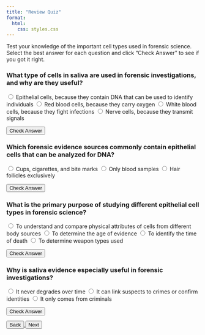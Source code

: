 ```yaml
---
title: "Review Quiz"
format:
  html:
    css: styles.css
---
```


Test your knowledge of the important cell types used in forensic science. Select the best answer for each question and click "Check Answer" to see if you got it right.

<div class="lesson-card">
  <h3>What type of cells in saliva are used in forensic investigations, and why are they useful?</h3>
<div class="question-options">
  <label><input type="radio" name="q1" value="1"> Epithelial cells, because they contain DNA that can be used to identify individuals</label>
  <label><input type="radio" name="q1" value="2"> Red blood cells, because they carry oxygen</label>
  <label><input type="radio" name="q1" value="3"> White blood cells, because they fight infections</label>
  <label><input type="radio" name="q1" value="4"> Nerve cells, because they transmit signals</label>
</div>
  <button class="btn check-btn" onclick="checkAnswer(1)">Check Answer</button>
  <div id="result-1" class="result-message"></div>
</div>

<div class="lesson-card">
  <h3>Which forensic evidence sources commonly contain epithelial cells that can be analyzed for DNA?</h3>
<div class="question-options">
  <label><input type="radio" name="q2" value="1"> Cups, cigarettes, and bite marks</label>
  <label><input type="radio" name="q2" value="2"> Only blood samples</label>
  <label><input type="radio" name="q2" value="3"> Hair follicles exclusively</label>
</div>
  <button class="btn check-btn" onclick="checkAnswer(2)">Check Answer</button>
  <div id="result-2" class="result-message"></div>
</div>

<div class="lesson-card">
  <h3>What is the primary purpose of studying different epithelial cell types in forensic science?</h3>
<div class="question-options">
  <label><input type="radio" name="q3" value="1"> To understand and compare physical attributes of cells from different body sources</label>
  <label><input type="radio" name="q3" value="2"> To determine the age of evidence</label>
  <label><input type="radio" name="q3" value="3"> To identify the time of death</label>
  <label><input type="radio" name="q3" value="4"> To determine weapon types used</label>
</div>
  <button class="btn check-btn" onclick="checkAnswer(3)">Check Answer</button>
  <div id="result-3" class="result-message"></div>
</div>

<div class="lesson-card">
  <h3>Why is saliva evidence especially useful in forensic investigations?</h3>
<div class="question-options">
  <label><input type="radio" name="q4" value="1"> It never degrades over time</label>
  <label><input type="radio" name="q4" value="2"> It can link suspects to crimes or confirm identities</label>
  <label><input type="radio" name="q4" value="3"> It only comes from criminals</label>
</div>
  <button class="btn check-btn" onclick="checkAnswer(4)">Check Answer</button>
  <div id="result-4" class="result-message"></div>
</div>
  <a href="5-buccal.html">
    <button class="btn">Back</button>
  </a>
  <a href="index.html">
    <button class="btn">Next</button>
  </a>

<script>
function checkAnswer(questionNum) {
const selected = document.querySelector(`input[name="q${questionNum}"]:checked`);
const resultDiv = document.getElementById(`result-${questionNum}`);

if (!selected) {
resultDiv.innerHTML = '<p style="color: orange;">Please select an answer!</p>';
return;
}

// Correct answers: Q1=1, Q2=1, Q3=1, Q4=2
const correctAnswers = {1: '1', 2: '1', 3: '1', 4: '2'};
const correctAnswer = correctAnswers[questionNum];

if (selected.value === correctAnswer) {
resultDiv.innerHTML = '<p style="color: green;">✓ Correct!</p>';
} else {
const correctText = {
1: 'Epithelial cells, because they contain DNA that can be used to identify individuals',
2: 'Cups, cigarettes, and bite marks',
3: 'To understand and compare physical attributes of cells from different body sources',
4: 'It can link suspects to crimes or confirm identities'
};
resultDiv.innerHTML = `<p style="color: red;">✗ Incorrect. The correct answer is: ${correctText[questionNum]}.</p>`;
}
}
</script>